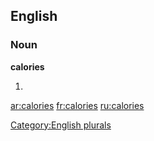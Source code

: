 
==English==

===Noun===
'''calories'''

# {{plural of|[[calorie]]}}

[[Category:English plurals]]

[[ar:calories]]
[[fr:calories]]
[[ru:calories]]
